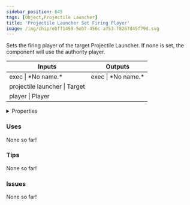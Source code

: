 ```yaml
---
sidebar_position: 645
tags: [Object,Projectile Launcher]
title: 'Projectile Launcher Set Firing Player'
image: /img/chip/ebff1459-5eb7-456c-a753-f8267d45f79d.svg
---
```


Sets the firing player of the target Projectile Launcher. If none is set, the component will use the authority player.



<IChip uuid="ebff1459-5eb7-456c-a753-f8267d45f79d"/>

<table><thead><tr><th>Inputs</th><th>Outputs</th></tr></thead><tbody><tr><td>exec | *No name.*</td><td>exec | *No name.*</td></tr><tr><td>projectile launcher | Target</td><td /></tr><tr><td>player | Player</td><td /></tr></tbody></table>

<details>
  <summary>Properties</summary>
  <div>
    <div>
    <table>
      <tbody>
        <tr>
          <td>Is beta required?</td>
          <td>No</td>
        </tr>
        <tr>
          <td>Is chip a trolling risk?</td>
          <td>No</td>
        </tr>
        <tr>
          <td>Is chip a role assignment risk?</td>
          <td>No</td>
        </tr>
        <tr>
          <td>Chip UUID</td>
          <td>ebff1459-5eb7-456c-a753-f8267d45f79d</td>
        </tr>
        <tr>
          <td>Room availability</td>
          <td>Available everywhere</td>
        </tr>
      </tbody>
    </table>
    </div>
  </div>
</details>

### Uses

None so far!

### Tips

None so far!

### Issues

None so far!